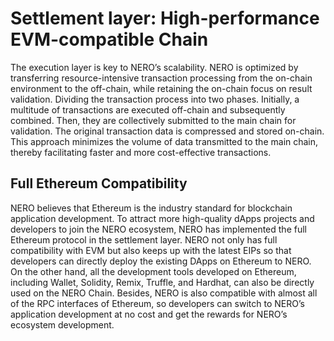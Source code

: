 
# Settlement layer: High-performance EVM-compatible Chain

The execution layer is key to NERO’s scalability. NERO is optimized by transferring resource-intensive transaction processing from the on-chain environment to the off-chain, while retaining the on-chain focus on result validation. Dividing the transaction process into two phases. Initially, a multitude of transactions are executed off-chain and subsequently combined. Then, they are collectively submitted to the main chain for validation. The original transaction data is compressed and stored on-chain. This approach minimizes the volume of data transmitted to the main chain, thereby facilitating faster and more cost-effective transactions.

## Full Ethereum Compatibility

NERO believes that Ethereum is the industry standard for blockchain application development. To attract more high-quality dApps projects and developers to join the NERO ecosystem, NERO has implemented the full Ethereum protocol in the settlement layer. NERO not only has full compatibility with EVM but also keeps up with the latest EIPs so that developers can directly deploy the existing DApps on Ethereum to NERO. On the other hand, all the development tools developed on Ethereum, including Wallet, Solidity, Remix, Truffle, and Hardhat, can also be directly used on the NERO Chain. Besides, NERO is also compatible with almost all of the RPC interfaces of Ethereum, so developers can switch to NERO’s application development at no cost and get the rewards for NERO’s ecosystem development.

<PageFeedback path="/en/core-concepts/architecture/settlementLayer" />
